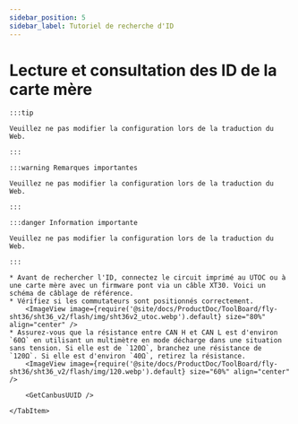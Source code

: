 ```yaml
---
sidebar_position: 5
sidebar_label: Tutoriel de recherche d'ID
---
```



# Lecture et consultation des ID de la carte mère

    :::tip

    Veuillez ne pas modifier la configuration lors de la traduction du Web.

    :::

    :::warning Remarques importantes

    Veuillez ne pas modifier la configuration lors de la traduction du Web.

    :::

    :::danger Information importante

    Veuillez ne pas modifier la configuration lors de la traduction du Web.

    :::

<Tabs>
    <TabItem value="can" label="Obtention de l'UUID CANBus">

    * Avant de rechercher l'ID, connectez le circuit imprimé au UTOC ou à une carte mère avec un firmware pont via un câble XT30. Voici un schéma de câblage de référence.
    * Vérifiez si les commutateurs sont positionnés correctement.
        <ImageView image={require('@site/docs/ProductDoc/ToolBoard/fly-sht36/sht36_v2/flash/img/sht36v2_utoc.webp').default} size="80%" align="center" />
    * Assurez-vous que la résistance entre CAN H et CAN L est d'environ `60Ω` en utilisant un multimètre en mode décharge dans une situation sans tension. Si elle est de `120Ω`, branchez une résistance de `120Ω`. Si elle est d'environ `40Ω`, retirez la résistance.
        <ImageView image={require('@site/docs/ProductDoc/ToolBoard/fly-sht36/sht36_v2/flash/img/120.webp').default} size="60%" align="center" />        

        <GetCanbusUUID />

    </TabItem>
</Tabs>